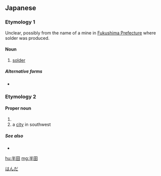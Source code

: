 ==Japanese==

===Etymology 1===
Unclear, possibly from the name of a mine in [[w:Fukushima Prefecture|Fukushima Prefecture]] where solder was produced.

====Noun====
{{ja-noun|はんだ}}

# [[solder]]

=====Alternative forms=====
* {{l|ja|盤陀}}

===Etymology 2===
{{ja-kanjitab|はん|だ}}

====Proper noun====
{{ja-pos|proper|はんだ}}

# {{surname|lang=ja|sort=はんだ}}
# a [[city]] in southwest {{w|Aichi Prefecture}}

=====See also=====
* {{pedialite|Handa, Aichi}}

[[Category:ja:Cities|はんだ]]

[[hu:半田]]
[[mg:半田]]